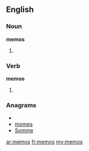 ==English==

===Noun===
'''memos'''

# {{plural of|[[memo]]}}

===Verb===
'''memos'''

# {{third-person singular of|[[memo]]}}

===Anagrams===
* {{alphagram|emmos}}
* [[momes#English|momes]]
* [[Somme#English|Somme]]

[[ar:memos]]
[[fr:memos]]
[[my:memos]]